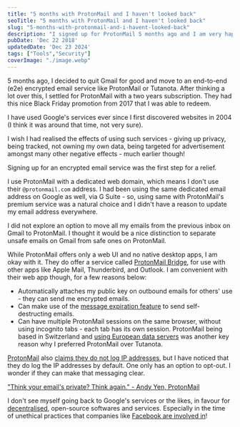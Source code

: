 ```yaml
---
title: "5 months with ProtonMail and I haven't looked back"
seoTitle: "5 months with ProtonMail and I haven't looked back"
slug: "5-months-with-protonmail-and-i-havent-looked-back"
description: "I signed up for ProtonMail 5 months ago and I am very happy with the move. Encrypted, decentralised, open-source choices over the corporate alternatives resonate with me."
pubDate: 'Dec 22 2018'
updatedDate: 'Dec 23 2024'
tags: ["Tools","Security"]
coverImage: "./image.webp"
---
```


5 months ago, I decided to quit Gmail for good and move to an end-to-end (e2e) encrypted email service like ProtonMail or Tutanota. After thinking a lot over this, I settled for ProtonMail with a two years subscription. They had this nice Black Friday promotion from 2017 that I was able to redeem.

I have used Google's services ever since I first discovered websites in 2004 (I think it was around that time, not very sure).

I wish I had realised the effects of using such services - giving up privacy, being tracked, not owning my own data, being targeted for advertisement amongst many other negative effects - much earlier though!

Signing up for an encrypted email service was the first step for a relief.

I use ProtonMail with a dedicated web domain, which means I don't use their `@protonmail.com` address. I had been using the same dedicated email address on Google as well, via G Suite - so, using same with ProtonMail's premium service was a natural choice and I didn't have a reason to update my email address everywhere.

I did not explore an option to move all my emails from the previous inbox on Gmail to ProtonMail. I thought it would be a nice distinction to separate unsafe emails on Gmail from safe ones on ProtonMail.

While ProtonMail offers only a web UI and no native desktop apps, I am okay with it. They do offer a service called [ProtonMail Bridge](https://protonmail.com/bridge/), for use with other apps like Apple Mail, Thunderbird, and Outlook. I am convenient with their web app though, for a few reasons below:
- Automatically attaches my public key on outbound emails for others' use - they can send me encrypted emails.
- Can make use of the [message expiration feature](https://protonmail.com/security-details) to send self-destructing emails.
- Can have multiple ProtonMail sessions on the same browser, without using incognito tabs - each tab has its own session.
ProtonMail being based in Switzerland and [using European data servers](https://protonmail.com/blog/protonmail-vs-gmail-security/) was another key reason why I preferred ProtonMail over Tutanota.

[ProtonMail](https://protonmail.com/) also [claims they do not log IP addresses](https://protonmail.com/blog/protonmail-vs-gmail-security/), but I have noticed that they do log the IP addresses by default. One only has an option to opt-out. I wonder if they can make that messaging clear.

["Think your email's private? Think again." - Andy Yen, ProtonMail](https://www.ted.com/talks/andy_yen_think_your_email_s_private_think_again)

I don't see myself going back to Google's services or the likes, in favour for [decentralised](https://www.arun.blog/post/making-mastodon-my-new-home/), open-source softwares and services. Especially in the time of unethical practices that companies like [Facebook are involved in](https://pauljacobson.me/2018/12/19/facebook-messages-arent-so-private-after-all/)!
